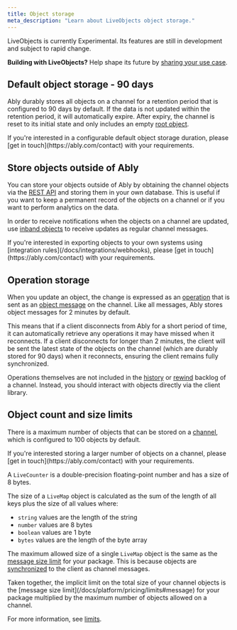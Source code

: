 ```yaml
---
title: Object storage
meta_description: "Learn about LiveObjects object storage."
---
```


<Aside data-type='experimental'>
LiveObjects is currently Experimental. Its features are still in development and subject to rapid change.

**Building with LiveObjects?** Help shape its future by [sharing your use case](https://44qpp.share.hsforms.com/2fZobHQA1ToyRfB9xqZYQmQ).
</Aside>

## Default object storage - 90 days <a id="default-persistence"/>

Ably durably stores all objects on a channel for a retention period that is configured to 90 days by default. If the data is not updated within the retention period, it will automatically expire. After expiry, the channel is reset to its initial state and only includes an empty [root object](/docs/liveobjects/concepts/objects#root-object).

<Aside data-type='note'>
If you're interested in a configurable default object storage duration, please [get in touch](https://ably.com/contact) with your requirements.
</Aside>

## Store objects outside of Ably <a id="outside-persistence"/>

You can store your objects outside of Ably by obtaining the channel objects via the [REST API](/docs/liveobjects/rest-api-usage#fetching-objects) and storing them in your own database. This is useful if you want to keep a permanent record of the objects on a channel or if you want to perform analytics on the data.

In order to receive notifications when the objects on a channel are updated, use [inband objects](/docs/liveobjects/inband-objects) to receive updates as regular channel messages.

<Aside data-type='note'>
If you're interested in exporting objects to your own systems using [integration rules](/docs/integrations/webhooks), please [get in touch](https://ably.com/contact) with your requirements.
</Aside>

## Operation storage <a id="operation-persistence"/>

When you update an object, the change is expressed as an [operation](/docs/liveobjects/concepts/operations) that is sent as an [object message](/docs/metadata-stats/stats#messages) on the channel. Like all messages, Ably stores object messages for 2 minutes by default.

This means that if a client disconnects from Ably for a short period of time, it can automatically retrieve any operations it may have missed when it reconnects. If a client disconnects for longer than 2 minutes, the client will be sent the latest state of the objects on the channel (which are durably stored for 90 days) when it reconnects, ensuring the client remains fully synchronized.

Operations themselves are not included in the [history](/docs/storage-history/history) or [rewind](/docs/channels/options/rewind) backlog of a channel. Instead, you should interact with objects directly via the client library.

## Object count and size limits <a id="limits"/>

There is a maximum number of objects that can be stored on a [channel](/docs/platform/pricing/limits#channel), which is configured to 100 objects by default.

<Aside data-type='note'>
If you're interested storing a larger number of objects on a channel, please [get in touch](https://ably.com/contact) with your requirements.
</Aside>

A `LiveCounter` is a double-precision floating-point number and has a size of 8 bytes.

The size of a `LiveMap` object is calculated as the sum of the length of all keys plus the size of all values where:

* `string` values are the length of the string
* `number` values are 8 bytes
* `boolean` values are 1 byte
* `bytes` values are the length of the byte array

The maximum allowed size of a single `LiveMap` object is the same as the [message size limit](/docs/platform/pricing/limits#message) for your package. This is because objects are [synchronized](/docs/liveobjects/concepts/synchronization#client-objects) to the client as channel messages.

<Aside data-type='note'>
Taken together, the implicit limit on the total size of your channel objects is the [message size limit](/docs/platform/pricing/limits#message) for your package multiplied by the maximum number of objects allowed on a channel.
</Aside>

For more information, see [limits](/docs/platform/pricing/limits).
